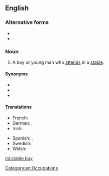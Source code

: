 {{also|stableboy|stable-boy}}
==English==

===Alternative forms===
* {{l|en|stable-boy}}
* {{l|en|stableboy}}

===Noun===
{{en-noun}}

# A boy or young man who [[attend]]s in a [[stable]].

====Synonyms====
* {{l|en|groom}}
* {{l|en|stablehand}}
* {{l|en|stableman}}

====Translations====
{{trans-top|boy or young man who attends in a stable}}
* French: {{t+|fr|garçon d'écurie|m}}
* German: {{t|de|Stalljunge|m}}, {{t|de|Stallknecht|m}}
* Irish: {{t|ga|buachaill stábla|m}}
{{trans-mid}}
* Spanish: {{t|es|mozo de cuadra|m}}, {{t|es|mozo de establo|m}}
* Swedish: {{t|sv|stalledräng|c}}
* Welsh: {{t|cy|gwas stabl|m}}
{{trans-bottom}}

[[Category:en:Occupations]]

[[ml:stable boy]]
